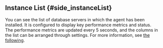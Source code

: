 ## Instance List {#side_instanceList}

You can see the list of database servers in which the agent has been installed. It is configured to display key performance metrics and status.
The performance metrics are updated every 5 seconds, and the columns in the list can be arranged through settings. For more information, see [the following](instance-list).
